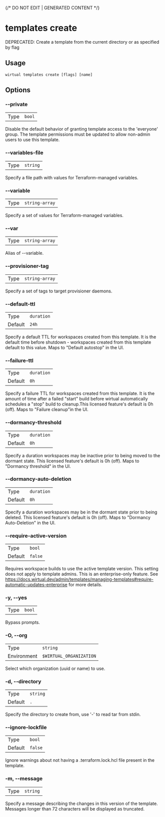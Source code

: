 {/* DO NOT EDIT | GENERATED CONTENT */}

# templates create

DEPRECATED: Create a template from the current directory or as specified by flag

## Usage

```console
wirtual templates create [flags] [name]
```

## Options

### --private

|      |                   |
| ---- | ----------------- |
| Type | <code>bool</code> |

Disable the default behavior of granting template access to the 'everyone' group. The template permissions must be updated to allow non-admin users to use this template.

### --variables-file

|      |                     |
| ---- | ------------------- |
| Type | <code>string</code> |

Specify a file path with values for Terraform-managed variables.

### --variable

|      |                           |
| ---- | ------------------------- |
| Type | <code>string-array</code> |

Specify a set of values for Terraform-managed variables.

### --var

|      |                           |
| ---- | ------------------------- |
| Type | <code>string-array</code> |

Alias of --variable.

### --provisioner-tag

|      |                           |
| ---- | ------------------------- |
| Type | <code>string-array</code> |

Specify a set of tags to target provisioner daemons.

### --default-ttl

|         |                       |
| ------- | --------------------- |
| Type    | <code>duration</code> |
| Default | <code>24h</code>      |

Specify a default TTL for workspaces created from this template. It is the default time before shutdown - workspaces created from this template default to this value. Maps to "Default autostop" in the UI.

### --failure-ttl

|         |                       |
| ------- | --------------------- |
| Type    | <code>duration</code> |
| Default | <code>0h</code>       |

Specify a failure TTL for workspaces created from this template. It is the amount of time after a failed "start" build before wirtual automatically schedules a "stop" build to cleanup.This licensed feature's default is 0h (off). Maps to "Failure cleanup"in the UI.

### --dormancy-threshold

|         |                       |
| ------- | --------------------- |
| Type    | <code>duration</code> |
| Default | <code>0h</code>       |

Specify a duration workspaces may be inactive prior to being moved to the dormant state. This licensed feature's default is 0h (off). Maps to "Dormancy threshold" in the UI.

### --dormancy-auto-deletion

|         |                       |
| ------- | --------------------- |
| Type    | <code>duration</code> |
| Default | <code>0h</code>       |

Specify a duration workspaces may be in the dormant state prior to being deleted. This licensed feature's default is 0h (off). Maps to "Dormancy Auto-Deletion" in the UI.

### --require-active-version

|         |                    |
| ------- | ------------------ |
| Type    | <code>bool</code>  |
| Default | <code>false</code> |

Requires workspace builds to use the active template version. This setting does not apply to template admins. This is an enterprise-only feature. See https://docs.wirtual.dev/admin/templates/managing-templates#require-automatic-updates-enterprise for more details.

### -y, --yes

|      |                   |
| ---- | ----------------- |
| Type | <code>bool</code> |

Bypass prompts.

### -O, --org

|             |                                  |
| ----------- | -------------------------------- |
| Type        | <code>string</code>              |
| Environment | <code>$WIRTUAL_ORGANIZATION</code> |

Select which organization (uuid or name) to use.

### -d, --directory

|         |                     |
| ------- | ------------------- |
| Type    | <code>string</code> |
| Default | <code>.</code>      |

Specify the directory to create from, use '-' to read tar from stdin.

### --ignore-lockfile

|         |                    |
| ------- | ------------------ |
| Type    | <code>bool</code>  |
| Default | <code>false</code> |

Ignore warnings about not having a .terraform.lock.hcl file present in the template.

### -m, --message

|      |                     |
| ---- | ------------------- |
| Type | <code>string</code> |

Specify a message describing the changes in this version of the template. Messages longer than 72 characters will be displayed as truncated.
